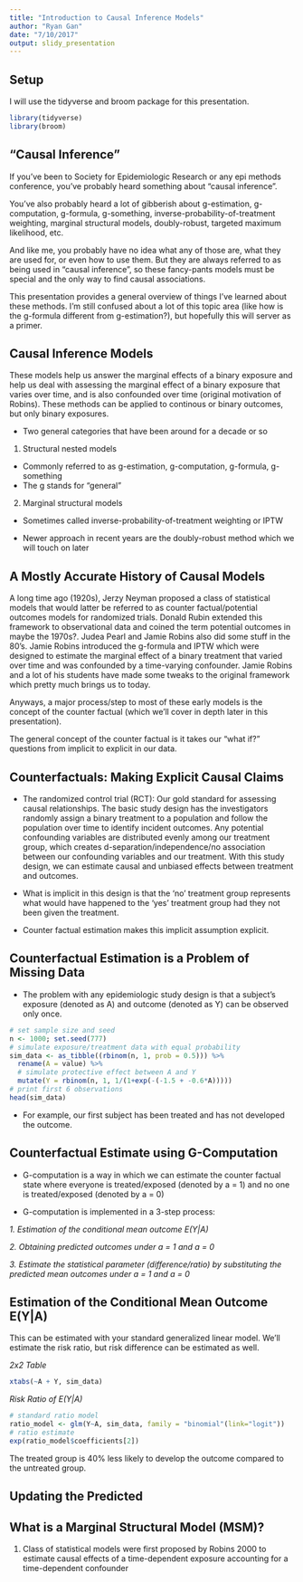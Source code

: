 ```yaml
---
title: "Introduction to Causal Inference Models"
author: "Ryan Gan"
date: "7/10/2017"
output: slidy_presentation
---
```


## Setup

I will use the tidyverse and broom package for this presentation.

```r
library(tidyverse)
library(broom)
```

## "Causal Inference" 

If you've been to Society for Epidemiologic Research or any epi methods conference, you've probably heard something about "causal inference".

You've also probably heard a lot of gibberish about g-estimation, g-computation, g-formula, g-something, inverse-probability-of-treatment weighting, marginal structural models, doubly-robust, targeted maximum likelihood, etc.

And like me, you probably have no idea what any of those are, what they are used for, or even how to use them. But they are always referred to as being used in "causal inference", so these fancy-pants models must be special and the only way to find causal associations.

This presentation provides a general overview of things I've learned about these methods. I'm still confused about a lot of this topic area (like how is the g-formula different from g-estimation?), but hopefully this will server as a primer.

## Causal Inference Models

These models help us answer the marginal effects of a binary exposure and help us deal with assessing the marginal effect of a binary exposure that varies over time, and is also confounded over time (original motivation of Robins). These methods can be applied to continous or binary outcomes, but only binary exposures.

- Two general categories that have been around for a decade or so

1. Structural nested models 
- Commonly referred to as g-estimation, g-computation, g-formula, g-something
- The g stands for "general"

2. Marginal structural models 
- Sometimes called inverse-probability-of-treatment weighting or IPTW

- Newer approach in recent years are the doubly-robust method which we will touch on later

## A Mostly Accurate History of Causal Models

A long time ago (1920s), Jerzy Neyman proposed a class of statistical models that would latter be referred to as counter factual/potential outcomes models for randomized trials. Donald Rubin extended this framework to observational data and coined the term potential outcomes in maybe the 1970s?. Judea Pearl and Jamie Robins also did some stuff in the 80's. Jamie Robins introduced the g-formula and IPTW which were designed to estimate the marginal effect of a binary treatment that varied over time and was confounded by a time-varying confounder. Jamie Robins and a lot of his students have made some tweaks to the original framework which pretty much brings us to today.

Anyways, a major process/step to most of these early models is the concept of the counter factual (which we'll cover in depth later in this presentation). 

The general concept of the counter factual is it takes our "what if?" questions from implicit to explicit in our data.

## Counterfactuals: Making Explicit Causal Claims

- The randomized control trial (RCT): Our gold standard for assessing causal relationships. The basic study design has the investigators randomly assign a binary treatment to a population and follow the population over time to identify incident outcomes. Any potential confounding variables are distributed evenly among our treatment group, which creates d-separation/independence/no association between our confounding variables and our treatment. With this study design, we can estimate causal and unbiased effects between treatment and outcomes. 

- What is implicit in this design is that the 'no' treatment group represents what would have happened to the 'yes' treatment group had they not been given the treatment.

- Counter factual estimation makes this implicit assumption explicit.

## Counterfactual Estimation is a Problem of Missing Data

- The problem with any epidemiologic study design is that a subject's exposure (denoted as A) and outcome (denoted as Y) can be observed only once.

```r
# set sample size and seed 
n <- 1000; set.seed(777)
# simulate exposure/treatment data with equal probability
sim_data <- as_tibble((rbinom(n, 1, prob = 0.5))) %>% 
  rename(A = value) %>% 
  # simulate protective effect between A and Y
  mutate(Y = rbinom(n, 1, 1/(1+exp(-(-1.5 + -0.6*A)))))
# print first 6 observations
head(sim_data)
```

- For example, our first subject has been treated and has not developed the outcome. 

## Counterfactual Estimate using G-Computation 

- G-computation is a way in which we can estimate the counter factual state where everyone is treated/exposed (denoted by a = 1) and no one is treated/exposed (denoted by a = 0)

- G-computation is implemented in a 3-step process:

*1. Estimation of the conditional mean outcome E(Y|A)*

*2. Obtaining predicted outcomes under a = 1 and a = 0*

*3. Estimate the statistical parameter (difference/ratio) by substituting the predicted mean outcomes under a = 1 and a = 0*

## Estimation of the Conditional Mean Outcome E(Y|A)

This can be estimated with your standard generalized linear model. We'll estimate the risk ratio, but risk difference can be estimated as well. 

*2x2 Table*
```r
xtabs(~A + Y, sim_data)
```

*Risk Ratio of E(Y|A)*

```r
# standard ratio model
ratio_model <- glm(Y~A, sim_data, family = "binomial"(link="logit"))
# ratio estimate
exp(ratio_model$coefficients[2])
```
The treated group is 40% less likely to develop the outcome compared to the untreated group. 

## Updating the Predicted 

## What is a Marginal Structural Model (MSM)?



1. Class of statistical models were first proposed by Robins 2000 to estimate causal effects of a time-dependent exposure accounting for a time-dependent confounder
